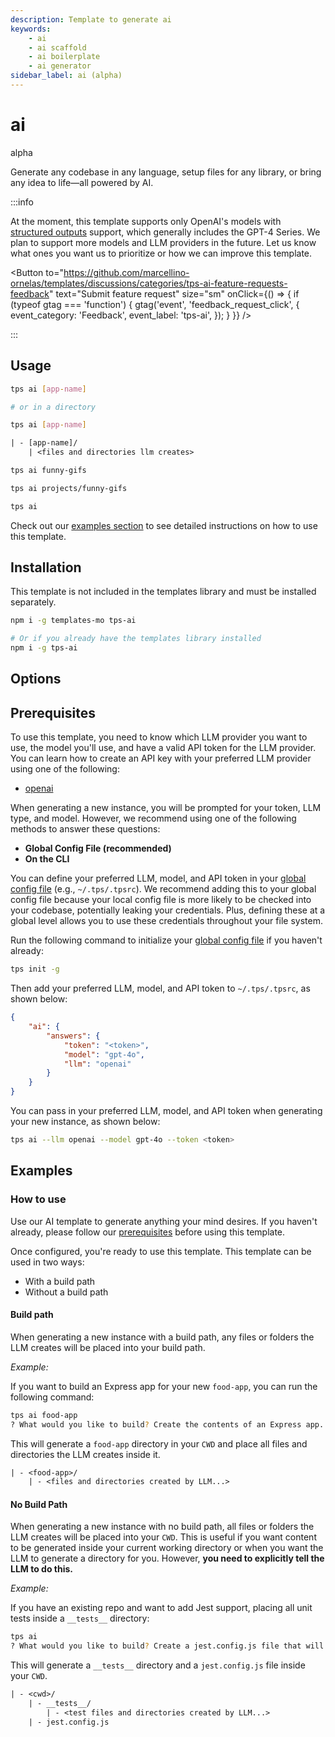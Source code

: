 ```yaml
---
description: Template to generate ai
keywords:
    - ai
    - ai scaffold
    - ai boilerplate
    - ai generator
sidebar_label: ai (alpha)
---
```



# ai

<BadgeList>
    <Badge type="success">alpha</Badge>
    <VersionBadge version="1.0.1" library="tps-ai" />
    <VersionBadge version=">1.2.9" library="templates" />
</BadgeList>

Generate any codebase in any language, setup files for any library, or bring any
idea to life—all powered by AI.

:::info

At the moment, this template supports only OpenAI's models with
[structured outputs](https://platform.openai.com/docs/guides/structured-outputs?lang=node.js&context=ex3#structured-outputs-vs-json-mode)
support, which generally includes the GPT-4 Series. We plan to support more
models and LLM providers in the future. Let us know what ones you want us to
prioritize or how we can improve this template.

<Button
    to="https://github.com/marcellino-ornelas/templates/discussions/categories/tps-ai-feature-requests-feedback"
    text="Submit feature request"
    size="sm"
    onClick={() => {
        if (typeof gtag === 'function') {
            gtag('event', 'feedback_request_click', {
                event_category: 'Feedback',
                event_label: 'tps-ai',
            });
        }
    }}
/>

:::

## Usage

```bash title="Usage"
tps ai [app-name]

# or in a directory

tps ai [app-name]
```

```txt title="Creates"
| - [app-name]/
    | <files and directories llm creates>
```

<Example>

<Tabs>

<TabItem value="default">

```bash
tps ai funny-gifs
```

</TabItem>

<TabItem value="long build path">

```bash
tps ai projects/funny-gifs
```

</TabItem>

<TabItem value="no build path">

```bash
tps ai
```

</TabItem>

</Tabs>

</Example>

Check out our [examples section](#examples) to see detailed instructions on how
to use this template.

## Installation

This template is not included in the templates library and must be installed
separately.

```bash
npm i -g templates-mo tps-ai

# Or if you already have the templates library installed
npm i -g tps-ai
```

## Options

<TemplateOptions template="tps-ai" type="js" />

## Prerequisites

To use this template, you need to know which LLM provider you want to use, the
model you'll use, and have a valid API token for the LLM provider. You can learn
how to create an API key with your preferred LLM provider using one of the
following:

-   [openai](https://platform.openai.com/docs/quickstart#create-and-export-an-api-key)

When generating a new instance, you will be prompted for your token, LLM type,
and model. However, we recommend using one of the following methods to answer
these questions:

-   **Global Config File (recommended)**
-   **On the CLI**

<Tabs>

<TabItem value="Global Config (recommended)">

You can define your preferred LLM, model, and API token in your
[global config file](../tpsrc.mdx#make-a-global-configuration-file) (e.g.,
`~/.tps/.tpsrc`). We recommend adding this to your global config file because
your local config file is more likely to be checked into your codebase,
potentially leaking your credentials. Plus, defining these at a global level
allows you to use these credentials throughout your file system.

Run the following command to initialize your
[global config file](../tpsrc.mdx#make-a-global-configuration-file) if you
haven't already:

```bash
tps init -g
```

Then add your preferred LLM, model, and API token to `~/.tps/.tpsrc`, as shown
below:

```json title="~/.tps/.tpsrc"
{
    "ai": {
        "answers": {
            "token": "<token>",
            "model": "gpt-4o",
            "llm": "openai"
        }
    }
}
```

</TabItem>

<TabItem value="CLI">

You can pass in your preferred LLM, model, and API token when generating your
new instance, as shown below:

```bash
tps ai --llm openai --model gpt-4o --token <token>
```

</TabItem>

</Tabs>

## Examples

### How to use

Use our AI template to generate anything your mind desires. If you haven't
already, please follow our [prerequisites](#prerequisites) before using this
template.

Once configured, you're ready to use this template. This template can be used in
two ways:

-   With a build path
-   Without a build path

#### Build path

When generating a new instance with a build path, any files or folders the LLM
creates will be placed into your build path.

_Example:_

If you want to build an Express app for your new `food-app`, you can run the
following command:

```bash
tps ai food-app
? What would you like to build? Create the contents of an Express app. I want all the bells and whistles. It should have a MongoDB connection as well.
```

This will generate a `food-app` directory in your `CWD` and place all files and
directories the LLM creates inside it.

```txt title="Creates"
| - <food-app>/
    | - <files and directories created by LLM...>
```

#### No Build Path

When generating a new instance with no build path, all files or folders the LLM
creates will be placed into your `CWD`. This is useful if you want content to be
generated inside your current working directory or when you want the LLM to
generate a directory for you. However, **you need to explicitly tell the LLM to
do this.**

_Example:_

If you have an existing repo and want to add Jest support, placing all unit
tests inside a `__tests__` directory:

```bash
tps ai
? What would you like to build? Create a jest.config.js file that will run my Node library. Its all written in JavaScript, and at least one test file should live in the `__tests__` folder.
```

This will generate a `__tests__` directory and a `jest.config.js` file inside
your `CWD`.

```txt title="Creates"
| - <cwd>/
    | - __tests__/
        | - <test files and directories created by LLM...>
    | - jest.config.js
```
